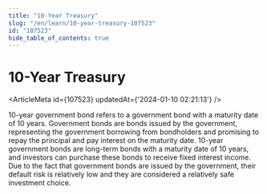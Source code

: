 ```yaml
---
title: "10-Year Treasury"
slug: "/en/learn/10-year-treasury-107523"
id: "107523"
hide_table_of_contents: true
---
```



# 10-Year Treasury

<ArticleMeta id={107523} updatedAt={'2024-01-10 02:21:13'} />
<div className='border-solid border-b border-t-0 my-4 border-[var(--ifm-color-gray-300)]' />

10-year government bond refers to a government bond with a maturity date of 10 years. Government bonds are bonds issued by the government, representing the government borrowing from bondholders and promising to repay the principal and pay interest on the maturity date. 10-year government bonds are long-term bonds with a maturity date of 10 years, and investors can purchase these bonds to receive fixed interest income. Due to the fact that government bonds are issued by the government, their default risk is relatively low and they are considered a relatively safe investment choice.
